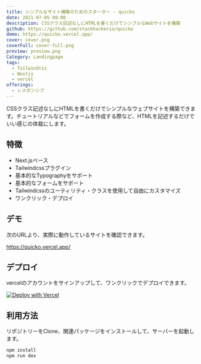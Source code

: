 ```yaml
---
title: シンプルなサイト構築のためのスターター - quicko
date: 2021-07-05 08:00
description: CSSクラス記述なしにHTMLを書くだけでシンプルなWebサイトを構築
github: https://github.com/stackhackerio/quicko
demo: https://quicko.vercel.app/
cover: cover.png
coverFull: cover-full.png
preview: preview.png
Category: Landingpage
tags:
  - Tailwindcss
  - Nextjs
  - vercel
offerings:
  - レスポンシブ
---
```

CSSクラス記述なしにHTMLを書くだけでシンプルなウェブサイトを構築できます。チュートリアルなどでフォームを作成する際など、HTMLを記述するだけでいい感じの体裁にします。

## 特徴

- Next.jsベース
- Tailwindcssプラグイン
- 基本的なTypographyをサポート
- 基本的なフォームをサポート
- Tailwindcssのユーティリティ・クラスを使用して自由にカスタマイズ
- ワンクリック・デプロイ

## デモ

次のURLより、実際に動作しているサイトを確認できます。

https://quicko.vercel.app/

## デプロイ

vercelのアカウントをサインアップして、ワンクリックでデプロイできます。

[![Deploy with Vercel](https://vercel.com/button)](https://vercel.com/new/git/external?repository-url=https%3A%2F%2Fgithub.com%2Fstackhackerio%2Fquicko)

## 利用方法

リポジトリーをClone、関連パッケージをインストールして、サーバーを起動します。

```sh
npm install
npm run dev
```
